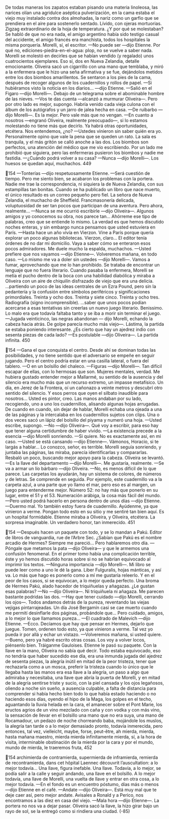 De todas maneras los zapatos estaban pisando una materia linoleosa, las
narices olían una agridulce aséptica pulverización, en la cama estaba el viejo muy
instalado contra dos almohadas, la nariz como un garfio que se prendiera en el
aire para sostenerlo sentado. Lívido, con ojeras mortuorias. Zigzag
extraordinario de la hoja de temperatura. ¿Y por qué se molestaban?
Se habló de que no era nada, el amigo argentino había sido testigo casual del
accidente, el amigo francés era manchista, todos los hospitales la misma
porquería. Morelli, sí, el escritor.
—No puede ser —dijo Etienne.
Por qué no, ediciones-piedra-en-el-agua: plop, no se vuelve a saber nada.
Morelli se molestó en decirles que se habían vendido (y regalado) unos
cuatrocientos ejemplares. Eso sí, dos en Nueva Zelandia, detalle emocionante.
Oliveira sacó un cigarrillo con una mano que temblaba, y miró a la enfermera
que le hizo una seña afirmativa y se fue, dejándolos metidos entre los dos
biombos amarillentos. Se sentaron a los pies de la cama, después de recoger
algunos de los cuadernillos y rollos de papel.
—Si hubiéramos visto la noticia en los diarios... —dijo Etienne.
—Salió en el Figaro —dijo Morelli—. Debajo de un telegrama sobre el
abominable hombre de las nieves.
—Vos te das cuenta —alcanzó a murmurar Oliveira—. Pero por otro lado es
mejor, supongo. Habría venido cada vieja culona con el álbum de los autógrafos
y un jarro de jalea hecha en casa.
—De ruibarbo —dijo Morelli—. Es la mejor. Pero vale más que no vengan.
—En cuanto a nosotros —engranó Oliveira, realmente preocupado—, si lo
estamos molestando no tiene más que decirlo. Ya habrá otras oportunidades,
etcétera. Nos entendemos, ¿no?
—Ustedes vinieron sin saber quién era yo. Personalmente opino que vale la
pena que se queden un rato. La sala es tranquila, y el más gritón se calló anoche a
las dos. Los biombos son perfectos, una atención del médico que me vio
escribiendo. Por un lado me prohibió que siguiera, pero las enfermeras pusieron
los biombos y nadie me fastidia.
—¿Cuándo podrá volver a su casa?
—Nunca —dijo Morelli—. Los huesos se quedan aquí, muchachos.
449

154
—Tonterías —dijo respetuosamente Etienne.
—Será cuestión de tiempo. Pero me siento bien, se acabaron los problemas
con la portera. Nadie me trae la correspondencia, ni siquiera la de Nueva
Zelandia, con sus estampillas tan bonitas. Cuando se ha publicado un libro que
nace muerto, el único resultado es un correo pequeño pero fiel. La señora de
Nueva Zelandia, el muchacho de Sheffield. Francmasonería delicada,
voluptuosidad de ser tan pocos que participan de una aventura. Pero ahora,
realmente...
—Nunca se me ocurrió escribirle —dijo Oliveira—. Algunos amigos y yo
conocemos su obra, nos parece tan... Ahórreme ese tipo de palabras, creo que se
entiende lo mismo. La verdad es que hemos discutido noches enteras, y sin
embargo nunca pensamos que usted estuviera en París.
—Hasta hace un año vivía en Vierzon. Vine a París porque quería explorar un
poco algunas bibliotecas. Vierzon, claro... El editor tenía órdenes de no dar mi
domicilio. Vaya a saber cómo se enteraron esos pocos admiradores. Me duele
mucho la espalda, muchachos.
—Usted prefiere que nos vayamos —dijo Etienne—. Volveremos mañana, en
todo caso.
—Lo mismo me va a doler sin ustedes —dijo Morelli—. Vamos a fumar,
aprovechando que me lo han prohibido.
Se trataba de encontrar un lenguaje que no fuera literario.
Cuando pasaba la enfermera, Morelli se metía el pucho dentro de la boca con
una habilidad diabólica y miraba a Oliveira con un aire de chiquilín disfrazado
de viejo que era una delicia.
...partiendo un poco de las ideas centrales de un Ezra Pound, pero sin la
pedantería y la confusión entre símbolos periféricos y significaciones
primordiales.
Treinta y ocho dos. Treinta y siete cinco. Treinta y ocho tres. Radiografía
(signo incomprensible).
...saber que unos pocos podían acercarse a esas tentativas sin creerlas un
nuevo juego literario. Benissimo. Lo malo era que todavía faltaba tanto y se iba a
morir sin terminar el juego.
—Jugada veinticinco, las negras abandonan — dijo Morelli, echando la cabeza
hacia atrás. De golpe parecía mucho más viejo—. Lástima, la partida se estaba
poniendo interesante. ¿Es cierto que hay un ajedrez indio con sesenta piezas de
cada lado?
—Es postulable —dijo Oliveira—. La partida infinita.
450

154
—Gana el que conquista el centro. Desde ahí se dominan todas las
posibilidades, y no tiene sentido que el adversario se empeñe en seguir jugando.
Pero el centro podría estar en una casilla lateral, o fuera del tablero.
—O en un bolsillo del chaleco.
—Figuras —dijo Morelli—. Tan difícil escapar de ellas, con lo hermosas que
son. Mujeres mentales, verdad. Me hubiera gustado entender mejor a Mallarmé,
su sentido de la ausencia y del silencio era mucho más que un recurso extremo,
un impasse metafísico. Un día, en Jerez de la Frontera, oí un cañonazo a veinte
metros y descubrí otro sentido del silencio. Y esos perros que oyen el silbato
inaudible para nosotros... Usted es pintor, creo.
Las manos andaban por su lado, recogiendo, uno a uno los cuadernillos,
alisando algunas hojas arrugadas. De cuando en cuando, sin dejar de hablar,
Morelli echaba una ojeada a una de las páginas y la intercalaba en los
cuadernillos sujetos con clips. Una o dos veces sacó un lápiz del bolsillo del
piyama y numeró una hoja.
—Usted escribe, supongo.
—No —dijo Oliveira—. Qué voy a escribir, para eso hay que tener alguna
certidumbre de haber vivido.
—La existencia precede a la esencia —dijo Morelli sonriendo.
—Si quiere. No es exactamente así, en mi caso.
—Usted se está cansando —dijo Etienne—. Vámonos, Horacio, si te largás a
hablar... Lo conozco, señor, es terrible.
Morelli seguía sonriendo, y juntaba las páginas, las miraba, parecía
identificarlas y compararlas. Resbaló un poco, buscando mejor apoyo para la
cabeza. Oliveira se levantó.
—Es la llave del departamento —dijo Morelli—. Me gustaría, realmente.
—Se va a armar un lío bárbaro —dijo Oliveira.
—No, es menos difícil de lo que parece. Las carpetas los ayudarán, hay un
sistema de colores, de números y de letras. Se comprende en seguida. Por
ejemplo, este cuadernillo va a la carpeta azul, a una parte que yo llamo el mar,
pero eso es al margen, un juego para entenderme mejor. Número 52: no hay más
que ponerlo en su lugar, entre el 51 y el 53. Numeración arábiga, la cosa más fácil
del mundo.
—Pero usted podrá hacerlo en persona dentro de unos días —dijo Etienne.
—Duermo mal. Yo también estoy fuera de cuadernillo. Ayúdenme, ya que
vinieron a verme. Pongan todo esto en su sitio y me sentiré tan bien aquí. Es un
hospital formidable.
Etienne miraba a Oliveira, y Oliveira, etcétera. La sorpresa imaginable. Un
verdadero honor, tan inmerecido.
451

154
—Después hacen un paquete con todo, y se lo mandan a Pakú. Editor de
libros de vanguardia, rue de l’Arbre Sec. ¿Sabían que Pakú es el nombre arcadio
de Hermes? Siempre me pareció... Pero hablaremos otro día.
—Póngale que metamos la pata —dijo Oliveira— y que le armemos una
confusión fenomenal. En el primer tomo había una complicación terrible, éste y
yo hemos discutido horas sobre si no se habrían equivocado al imprimir los
textos.
—Ninguna importancia —dijo Morelli—. Mi libro se puede leer como a uno le
dé la gana. Liber Fulguralis, hojas mánticas, y así va. Lo más que hago es ponerlo
como a mí me gustaría releerlo. Y en el peor de los casos, si se equivocan, a lo
mejor queda perfecto. Una broma de Hermes Pakú, alado hacedor de
triquiñuelas y añagazas. ¿Le gustan esas palabras?
—No —dijo Oliveira—. Ni triquiñuela ni añagaza. Me parecen bastante
podridas las dos.
—Hay que tener cuidado —dijo Morelli, cerrando los ojos—. Todos andamos
detrás de la pureza, reventando las viejas vejigas pintarrajeadas. Un día José
Bergamín casi se cae muerto cuando me permití desinflarle dos páginas,
probándole que... Pero cuidado, amigos, a lo mejor lo que llamamos pureza...
—El cuadrado de Malevich —dijo Etienne.
—Ecco. Decíamos que hay que pensar en Hermes, dejarlo que juegue. Tomen,
ordenen todo esto, ya que vinieron a verme. Tal vez yo pueda ir por allá y echar
un vistazo.
—Volveremos mañana, si usted quiere.
—Bueno, pero ya habré escrito otras cosas. Los voy a volver locos, piénsenlo
bien. Tráiganme Gauloises.
Etienne le pasó su paquete. Con la llave en la mano, Oliveira no sabía qué
decir. Todo estaba equivocado, eso no tendría que haber sucedido ese día, era
una inmunda jugada del ajedrez de sesenta piezas, la alegría inútil en mitad de la
peor tristeza, tener que rechazarla como a un mosca, preferir la tristeza cuando lo
único que le llegaba hasta las manos era esa llave a la alegría, un paso a algo que
admiraba y necesitaba, una llave que abría la puerta de Morelli, y en mitad de la
alegría sentirse triste y sucio, con la piel cansada y los ojos legañosos, oliendo a
noche sin sueño, a ausencia culpable, a falta de distancia para comprender si
había hecho bien todo lo que había estado haciendo o no haciendo esos días,
oyendo el hipo de la Maga, los golpes en el techo, aguantando la lluvia helada en
la cara, el amanecer sobre el Pont Marie, los eructos agrios de un vino mezclado
con caña y con vodka y con más vino, la sensación de llevar en el bolsillo una
mano que no era suya, una mano de Rocamadour, un pedazo de noche
chorreando baba, mojándole los muslos, la alegría tan tarde o a lo mejor
demasiado pronto, todavía inmerecida, pero entonces, tal vez, vielleicht, maybe,
forse, peut-être, ah mierda, mierda, hasta mañana maestro, mierda mierda
infinitamente mierda, sí, a la hora de visita, interminable obstinación de la
mierda por la cara y por el mundo, mundo de mierda, le traeremos fruta,
452

154
archimierda de contramierda, supermierda de inframierda, remierda de
recontramierda, dans cet hôpital Laennec découvrit l’auscultation: a lo mejor
todavía... Una llave, figura inefable. Una llave. Todavía, a lo mejor, se podía salir
a la calle y seguir andando, una llave en el bolsillo. A lo mejor todavía, una llave
de Morelli, una vuelta de llave y entrar en otra cosa, a lo mejor todavía.
—En el fondo es un encuentro póstumo, días más o menos —dijo Etienne en
el café.
—Andate —dijo Oliveira—. Está muy mal que te deje caer así, pero mejor
andate. Avisales a Ronald y a Perico, nos encontramos a las diez en casa del
viejo.
—Mala hora —dijo Etienne—. La portera no nos va a dejar pasar.
Oliveira sacó la llave, la hizo girar bajo un rayo de sol, se la entregó como si
rindiera una ciudad.
(-85)
